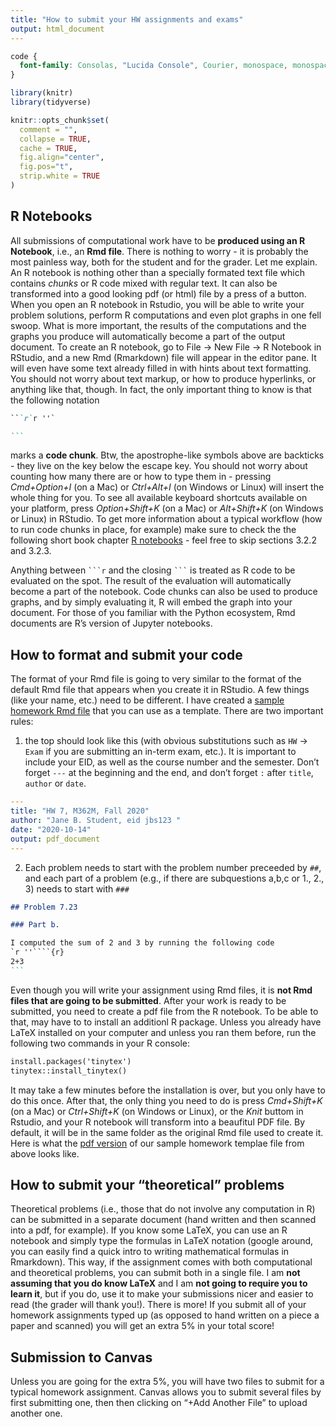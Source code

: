 ```yaml
---
title: "How to submit your HW assignments and exams"
output: html_document
---
```


```css
code {
  font-family: Consolas, "Lucida Console", Courier, monospace, monospace;
}
```

```r
library(knitr)
library(tidyverse)

knitr::opts_chunk$set(
  comment = "",
  collapse = TRUE,
  cache = TRUE,
  fig.align="center",
  fig.pos="t",
  strip.white = TRUE
)
```

## R Notebooks

All submissions of computational work have to be **produced using an R Notebook**, i.e., an **Rmd file**. There is nothing to worry - it is probably the most painless way, both for the student and for the grader. Let me explain. An R notebook is nothing other than a specially formated text file which contains *chunks* or R code mixed with regular text. It can also be transformed into a good looking pdf (or html) file by a press of a button. When you open an R notebook in Rstudio, you will be able to write your problem solutions, perform R computations and even plot graphs in one fell swoop. What is more important, the results of the computations and the graphs you produce will automatically become a part of the output document. To create an R notebook, go to File -> New File -> R Notebook in RStudio, and a new Rmd (Rmarkdown) file will appear in the editor pane. It will even have some text already filled in with hints about text formatting. You should not worry about text markup, or how to produce hyperlinks, or anything like that, though. In fact, the only important thing to know is that the following notation 



````markdown
```r`r ''`

```
````


marks a **code chunk**. Btw, the apostrophe-like symbols above are backticks - they live on the key below the escape key. You should not worry about counting how many there are or how to type them in - pressing *Cmd+Option+I* (on a Mac) or *Ctrl+Alt+I* (on Windows or Linux) will insert the whole thing for you. To see all available keyboard shortcuts available on your platform, press *Option+Shift+K* (on a Mac) or *Alt+Shift+K* (on Windows or Linux) in RStudio. To get more information about a typical workflow (how to run code chunks in place, for example) make sure to check the the following short book chapter [R notebooks](https://bookdown.org/yihui/rmarkdown/notebook.html) - feel free to skip sections 3.2.2 and 3.2.3.

Anything between ```` ```r```` and the closing ```` ``` ````  is treated as R code to be evaluated on the spot. The result of the evaluation will automatically become a part of the notebook. Code chunks can also be used to produce graphs, and by simply evaluating it, R will embed the graph into  your document. For those of you familiar with the Python ecosystem, Rmd documents are R's version of Jupyter notebooks. 

## How to format and submit your code

The format of your Rmd file is going to very similar to the format of the default Rmd file that appears when you create it in RStudio. A few things (like your name, etc.) need to be different. I have created a [sample homework Rmd file](https://gordanz.github.io/M362M/HW_template.Rmd) that you can use as a template. There are two important rules: 

1. the top should look like this (with obvious substitutions such as
 `HW` -> `Exam` if you are submitting an in-term exam, etc.). It is important to include your EID, as well as the course number and the semester. Don't forget `---` at the beginning and the end, and don't forget `:` after `title`, `author` or `date`.

```yaml
---
title: "HW 7, M362M, Fall 2020"
author: "Jane B. Student, eid jbs123 "
date: "2020-10-14"
output: pdf_document
---
```

2. Each problem needs to start with the problem number preceeded by `##`, and each part of a problem (e.g., if there are subquestions a,b,c or 1., 2., 3) needs to start with `###`

````markdown
## Problem 7.23

### Part b.

I computed the sum of 2 and 3 by running the following code
`r ''````{r}
2+3
```
````

Even though you will write your assignment using Rmd files, it is **not Rmd files that are going to be submitted**. After your work is ready to be submitted, you need to create a pdf file from the R notebook. To be able to that, may have to to install an additionl R package. Unless you already have LaTeX installed on your computer and unless you ran them before, run the following two commands in your R console:

````markdown
install.packages('tinytex')
tinytex::install_tinytex()
````

It may take a few minutes before the installation is over, but you only have to do this once. After that, the only thing you need to do is press *Cmd+Shift+K* (on a Mac) or *Ctrl+Shift+K* (on Windows or Linux), or the *Knit* buttom in Rstudio, 
and your R notebook will transform into a beaufitul PDF file. By default, it will be in the same folder as the original Rmd file used to create it. Here is what the [pdf version](https:\\gordanz.github.io/M362M/HW_template.pdf) of our sample homework templae file from above looks like. 

## How to submit your "theoretical" problems

Theoretical problems (i.e., those that do not involve any computation in R) can be submitted in a separate document (hand written and then scanned into a pdf, for example). If you know some LaTeX, you can use an R notebook  and simply type the formulas in LaTeX notation (google around, you can easily find a quick intro to writing mathematical formulas in Rmarkdown). This way, if the assignment comes with both computational and theoretical problems, you can submit both in a single file. I am **not assuming that you do know LaTeX** and I am **not going to require you to learn it**, but if you do, use it to make your submissions nicer and easier to read (the grader will thank you!). There is more! If you submit all of your homework assignments typed up  (as opposed to hand written on a piece a paper and scanned) you will get an extra 5% in your total score! 

## Submission to Canvas

Unless you are going for the extra 5%, you will have two files to submit for a typical homework assignment. Canvas allows you to submit several files by first submitting one, then then clicking on "+Add Another File" to upload another one. 
